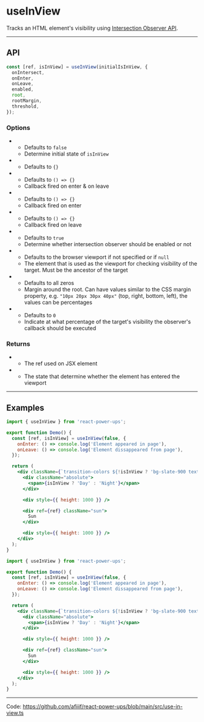 


# useInView

Tracks an HTML element's visibility using [Intersection Observer API](https://developer.mozilla.org/en-US/docs/Web/API/Intersection_Observer_API).

<hr className="custom-hr" />

## API

```js
const [ref, isInView] = useInView(initialIsInView, {
  onIntersect,
  onEnter,
  onLeave,
  enabled,
  root,
  rootMargin,
  threshold,
});
```

### Options

- <Param name="initialIsInView" type="boolean" isRequired={false} />

  - Defaults to `false`
  - Determine initial state of `isInView`

- <Param name="options" type="Object" isRequired={false} />

  - Defaults to `{}`

- <Param
    name="options.onIntersect"
    type="(isIntersecting: boolean, entry?: IntersectionObserverEntry) => void"
    isRequired={false}
  />

  - Defaults to `() => {}`
  - Callback fired on enter & on leave

- <Param
    name="options.onEnter"
    type="(entry?: IntersectionObserverEntry) => void"
    isRequired={false}
  />

  - Defaults to `() => {}`
  - Callback fired on enter

- <Param
    name="options.onLeave"
    type="(entry?: IntersectionObserverEntry) => void"
    isRequired={false}
  />

  - Defaults to `() => {}`
  - Callback fired on leave

- <Param name="options.enabled" type="boolean" isRequired={false} />

  - Defaults to `true`
  - Determine whether intersection observer should be enabled or not

- <Param name="options.root" type="Element | Document" isRequired={false} />

  - Defaults to the browser viewport if not specified or if `null`
  - The element that is used as the viewport for checking visibility of the target. Must be the ancestor of the target

- <Param name="options.rootMargin" type="string" isRequired={false} />

  - Defaults to all zeros
  - Margin around the root. Can have values similar to the CSS margin property, e.g. `"10px 20px 30px 40px"` (top, right, bottom, left), the values can be percentages

- <Param name="options.threshold" type="number" isRequired={false} />

  - Defaults to `0`
  - Indicate at what percentage of the target's visibility the observer's callback should be executed

### Returns

- <Param name="ref" type="React.MutableRefObject" />

  - The ref used on JSX element

- <Param name="isInView" type="boolean" />

  - The state that determine whether the element has entered the viewport

<hr className="custom-hr" />

## Examples

<BrowserWindow className="relative">
  <Demo />
</BrowserWindow>

<Tabs>
<TabItem value="JS" label="JS">

```jsx
import { useInView } from 'react-power-ups';

export function Demo() {
  const [ref, isInView] = useInView(false, {
    onEnter: () => console.log('Element appeared in page'),
    onLeave: () => console.log('Element dissappeared from page'),
  });

  return (
    <div className={`transition-colors ${!isInView ? 'bg-slate-900 text-white' : 'bg-white'}`}>
      <div className="absolute">
        <span>{isInView ? 'Day' : 'Night'}</span>
      </div>

      <div style={{ height: 1000 }} />

      <div ref={ref} className="sun">
        Sun
      </div>

      <div style={{ height: 1000 }} />
    </div>
  );
}
```

</TabItem>
<TabItem value="TS" label="TS" default>

```jsx
import { useInView } from 'react-power-ups';

export function Demo() {
  const [ref, isInView] = useInView(false, {
    onEnter: () => console.log('Element appeared in page'),
    onLeave: () => console.log('Element dissappeared from page'),
  });

  return (
    <div className={`transition-colors ${!isInView ? 'bg-slate-900 text-white' : 'bg-white'}`}>
      <div className="absolute">
        <span>{isInView ? 'Day' : 'Night'}</span>
      </div>

      <div style={{ height: 1000 }} />

      <div ref={ref} className="sun">
        Sun
      </div>

      <div style={{ height: 1000 }} />
    </div>
  );
}
```

</TabItem>
</Tabs>

<hr className="custom-hr" />

Code: https://github.com/afiiif/react-power-ups/blob/main/src/use-in-view.ts
